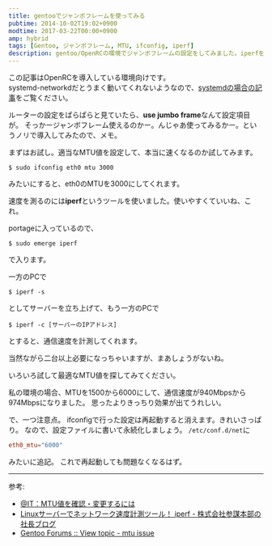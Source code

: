 ```yaml
---
title: gentooでジャンボフレームを使ってみる
pubtime: 2014-10-02T19:02+0900
modtime: 2017-03-22T00:00+0900
amp: hybrid
tags: [Gentoo, ジャンボフレーム, MTU, ifconfig, iperf]
description: gentoo/OpenRCの環境でジャンボフレームの設定をしてみました。iperfを最適使って最適なMTU値を探して、最後に永続化の設定をしています。
---
```


<PS date="2017-03-22">
    この記事はOpenRCを導入している環境向けです。<br />
    systemd-networkdだとうまく動いてくれないようなので、<a href="/blog/2017/03/gentoo-systemd-networkd-change-mtu">systemdの場合の記事</a>をご覧ください。
</PS>

ルーターの設定をぱらぱらと見ていたら、**use jumbo frame**なんて設定項目が。
そっかージャンボフレーム使えるのかー。んじゃあ使ってみるかー。というノリで導入してみたので、メモ。

まずはお試し。適当なMTU値を設定して、本当に速くなるのか試してみます。
``` shell
$ sudo ifconfig eth0 mtu 3000
```
みたいにすると、eth0のMTUを3000にしてくれます。

速度を測るのには**iperf**というツールを使いました。使いやすくていいね、これ。

portageに入っているので、
``` shell
$ sudo emerge iperf
```
で入ります。

一方のPCで
``` shell
$ iperf -s
```
としてサーバーを立ち上げて、もう一方のPCで
``` shell
$ iperf -c [サーバーのIPアドレス]
```
とすると、通信速度を計測してくれます。

当然ながら二台以上必要になっちゃいますが、まあしょうがないね。

いろいろ試して最適なMTU値を探してみてください。

私の環境の場合、MTUを1500から6000にして、通信速度が940Mbpsから974Mbpsになりました。
思ったよりきっちり効果が出てうれしい。

で、一つ注意点。
ifconfigで行った設定は再起動すると消えます。きれいさっぱり。
なので、設定ファイルに書いて永続化しましょう。
`/etc/conf.d/net`に
``` toml
eth0_mtu="6000"
```
みたいに追記。
これで再起動しても問題なくなるはず。

---

参考:
- [@IT：MTU値を確認・変更するには](http://www.atmarkit.co.jp/flinux/rensai/linuxtips/418chkmtu.html)
- [Linuxサーバーでネットワーク速度計測ツール！ iperf - 株式会社参謀本部の社長ブログ](http://www.geek.sc/archives/582)
- [Gentoo Forums :: View topic - mtu issue](https://forums.gentoo.org/viewtopic-t-799384-start-0.html)
